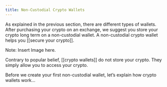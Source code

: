 ```yaml
---
title: Non-Custodial Crypto Wallets
---
```


As explained in the previous section, there are different types of wallets. After purchasing your crypto on an exchange, we suggest you store your crypto long term on a non-custodial wallet. A non-custodial crypto wallet helps you [[secure your crypto]].

Note: Insert Image here.

Contrary to popular belief, [[crypto wallets]] do not store your crypto. They simply allow you to access your crypto. 
 
Before we create your first non-custodial wallet, let’s explain how crypto wallets work…
